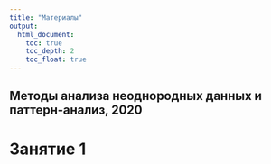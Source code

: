 ```yaml
---
title: "Материалы"
output: 
  html_document:
    toc: true
    toc_depth: 2
    toc_float: true
---
```

## Методы анализа неоднородных данных и паттерн-анализ, 2020
 
# Занятие 1